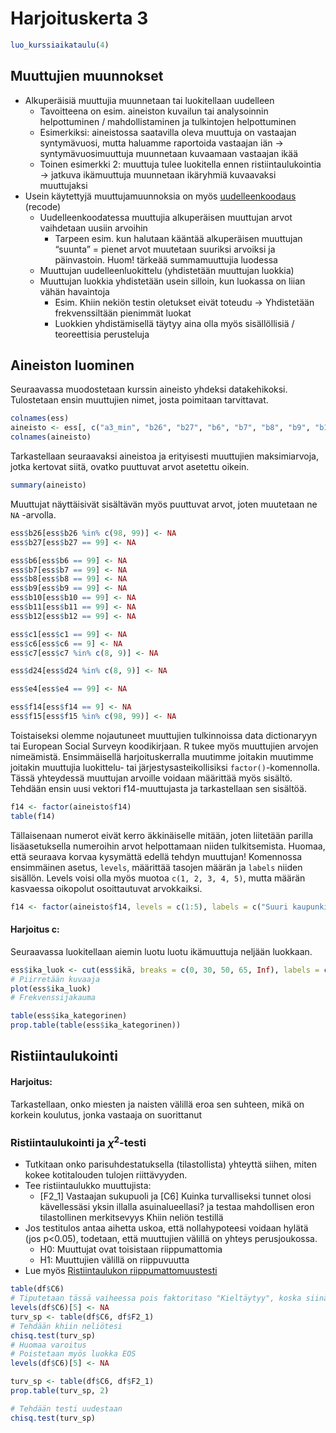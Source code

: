 # Harjoituskerta 3

```r
luo_kurssiaikataulu(4)
```


## Muuttujien muunnokset 

<!-- - Muunnoksista tarkemmin [Tietoarkiston](https://www.fsd.tuni.fi/fi/palvelut/menetelmaopetus/kvanti/muunnokset/muunnokset/) sivuilla -->

- Alkuperäisiä muuttujia muunnetaan tai luokitellaan uudelleen
  - Tavoitteena on esim. aineiston kuvailun tai analysoinnin helpottuminen / mahdollistaminen ja tulkintojen helpottuminen
  - Esimerkiksi: aineistossa saatavilla oleva muuttuja on vastaajan syntymävuosi, mutta haluamme raportoida vastaajan iän → syntymävuosimuuttuja muunnetaan kuvaamaan vastaajan ikää
  - Toinen esimerkki 2: muuttuja tulee luokitella ennen ristiintaulukointia → jatkuva ikämuuttuja muunnetaan ikäryhmiä kuvaavaksi muuttujaksi
- Usein käytettyjä muuttujamuunnoksia on myös [uudelleenkoodaus](https://www.fsd.tuni.fi/fi/palvelut/menetelmaopetus/kvanti/muunnokset/muunnokset/#uudelleenkoodaus) (recode)    
  - Uudelleenkoodatessa muuttujia alkuperäisen muuttujan arvot vaihdetaan uusiin arvoihin
    - Tarpeen esim. kun halutaan kääntää alkuperäisen muuttujan "suunta" = pienet arvot muutetaan suuriksi arvoiksi ja päinvastoin. Huom! tärkeää summamuuttujia luodessa
  - Muuttujan uudelleenluokittelu (yhdistetään muuttujan luokkia)
  - Muuttujan luokkia yhdistetään usein silloin, kun luokassa on liian vähän havaintoja
    - Esim. Khiin nekiön testin oletukset eivät toteudu → Yhdistetään frekvenssiltään pienimmät luokat
    - Luokkien yhdistämisellä täytyy aina olla myös sisällöllisiä / teoreettisia perusteluja

## Aineiston luominen

Seuraavassa muodostetaan kurssin aineisto yhdeksi datakehikoksi. Tulostetaan ensin muuttujien nimet, josta poimitaan tarvittavat.

```r
colnames(ess)
aineisto <- ess[, c("a3_min", "b26", "b27", "b6", "b7", "b8", "b9", "b10", "b11", "b12", "c1", "c6", "c7", "d24", "e4", "sivsaat", "f14", "f15", "f17a_6", "sukupuoli")]
colnames(aineisto)
```

Tarkastellaan seuraavaksi aineistoa ja erityisesti muuttujien maksimiarvoja, jotka kertovat siitä, ovatko puuttuvat arvot asetettu oikein.

```r
summary(aineisto)
```

Muuttujat näyttäisivät sisältävän myös puuttuvat arvot, joten muutetaan ne `NA` -arvolla.

```r
ess$b26[ess$b26 %in% c(98, 99)] <- NA
ess$b27[ess$b27 == 99] <- NA

ess$b6[ess$b6 == 99] <- NA
ess$b7[ess$b7 == 99] <- NA
ess$b8[ess$b8 == 99] <- NA
ess$b9[ess$b9 == 99] <- NA
ess$b10[ess$b10 == 99] <- NA
ess$b11[ess$b11 == 99] <- NA
ess$b12[ess$b12 == 99] <- NA

ess$c1[ess$c1 == 99] <- NA
ess$c6[ess$c6 == 9] <- NA
ess$c7[ess$c7 %in% c(8, 9)] <- NA

ess$d24[ess$d24 %in% c(8, 9)] <- NA

ess$e4[ess$e4 == 99] <- NA

ess$f14[ess$f14 == 9] <- NA
ess$f15[ess$f15 %in% c(98, 99)] <- NA
```

Toistaiseksi olemme nojautuneet muuttujien tulkinnoissa data dictionaryyn tai European Social Surveyn koodikirjaan. R tukee myös muuttujien arvojen nimeämistä. Ensimmäisellä harjoituskerralla muutimme joitakin muutimme joitakin muuttujia luokittelu- tai järjestysasteikollisiksi `factor()`-komennolla. Tässä yhteydessä muuttujan arvoille voidaan määrittää myös sisältö. Tehdään ensin uusi vektori f14-muuttujasta ja tarkastellaan sen sisältöä.

```r
f14 <- factor(aineisto$f14)
table(f14)
```
Tällaisenaan numerot eivät kerro äkkinäiselle mitään, joten liitetään parilla lisäasetuksella numeroihin arvot helpottamaan niiden tulkitsemista. Huomaa, että seuraava korvaa kysymättä edellä tehdyn muuttujan! Komennossa ensimmäinen asetus, `levels`, määrittää tasojen määrän ja `labels` niiden sisällön. Levels voisi olla myös muotoa `c(1, 2, 3, 4, 5)`, mutta määrän kasvaessa oikopolut osoittautuvat arvokkaiksi.

```r
f14 <- factor(aineisto$f14, levels = c(1:5), labels = c("Suuri kaupunki", "Suuren kaupungin lähiö", "Pieni/keskikokoinen kaupunki", "Pienempi taajama", "Maaseutu"))
```

    
#### Harjoitus c: {-}

Seuraavassa luokitellaan aiemin luotu luotu ikämuuttuja neljään luokkaan.

```r
ess$ika_luok <- cut(ess$ikä, breaks = c(0, 30, 50, 65, Inf), labels = c("luokka1_30_tai_alle", "luokka2_31_50", "luokka3_51_65", "luokka4_yli66"),  include.lowest = TRUE) 
# Piirretään kuvaaja
plot(ess$ika_luok)
# Frekvenssijakauma

table(ess$ika_kategorinen)
prop.table(table(ess$ika_kategorinen))

```

    
## Ristiintaulukointi


#### Harjoitus: {-}

Tarkastellaan, onko miesten ja naisten välillä eroa sen suhteen, mikä on korkein koulutus, jonka vastaaja on suorittanut



### Ristiintaulukointi ja $\chi^2$-testi

- Tutkitaan onko parisuhdestatuksella (tilastollista) yhteyttä siihen, miten kokee kotitalouden tulojen riittävyyden.
- Tee ristiintaulukko muuttujista: 
  - [F2_1] Vastaajan sukupuoli ja [C6] Kuinka turvalliseksi tunnet olosi kävellessäsi yksin illalla asuinalueellasi? ja testaa mahdollisen eron tilastollinen merkitsevyys Khiin neliön testillä
- Jos testitulos antaa aihetta uskoa, että nollahypoteesi voidaan hylätä (jos p<0.05), todetaan, että muuttujien välillä on yhteys perusjoukossa.
  - H0: Muuttujat ovat toisistaan riippumattomia
  - H1: Muuttujien välillä on riippuvuutta
- Lue myös [Ristiintaulukon riippumattomuustesti](Tietoarkisto)

```r
table(df$C6)
# Tiputetaan tässä vaiheessa pois faktoritaso "Kieltäytyy", koska siinä ei ole havaintoja
levels(df$C6)[5] <- NA
turv_sp <- table(df$C6, df$F2_1)
# Tehdään khiin neliötesi
chisq.test(turv_sp)
# Huomaa varoitus
# Poistetaan myös luokka EOS
levels(df$C6)[5] <- NA

turv_sp <- table(df$C6, df$F2_1)
prop.table(turv_sp, 2)

# Tehdään testi uudestaan
chisq.test(turv_sp)
```

